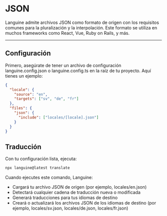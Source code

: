 # JSON

Languine admite archivos JSON como formato de origen con los requisitos comunes para la pluralización y la interpolación. Este formato se utiliza en muchos frameworks como React, Vue, Ruby on Rails, y más.


---


## Configuración

Primero, asegúrate de tener un archivo de configuración languine.config.json o languine.config.ts en la raíz de tu proyecto. Aquí tienes un ejemplo:

```json
{
  "locale": {
    "source": "en",
    "targets": ["sv", "de", "fr"]
  },
  "files": {
    "json": {
      "include": ["locales/[locale].json"]
    }
  }
}

```

## Traducción

Con tu configuración lista, ejecuta:

```bash
npx languine@latest translate
```

Cuando ejecutes este comando, Languine:

- Cargará tu archivo JSON de origen (por ejemplo, locales/en.json)
- Detectará cualquier cadena de traducción nueva o modificada
- Generará traducciones para tus idiomas de destino
- Creará o actualizará los archivos JSON de los idiomas de destino (por ejemplo, locales/sv.json, locales/de.json, locales/fr.json)
